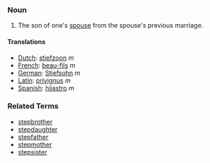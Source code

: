 ===Noun===

# The son of one's [[spouse]] from the spouse's previous marriage.

====Translations====
*[[Dutch]]: [[stiefzoon]] ''m''
*[[French]]: [[beau-fils]] ''m''
*[[German]]: [[Stiefsohn]] ''m''
*[[Latin]]: [[privignus]] ''m''
*[[Spanish]]: [[hijastro]] ''m''

===Related Terms===
*[[stepbrother]]
*[[stepdaughter]]
*[[stepfather]]
*[[stepmother]]
*[[stepsister]]